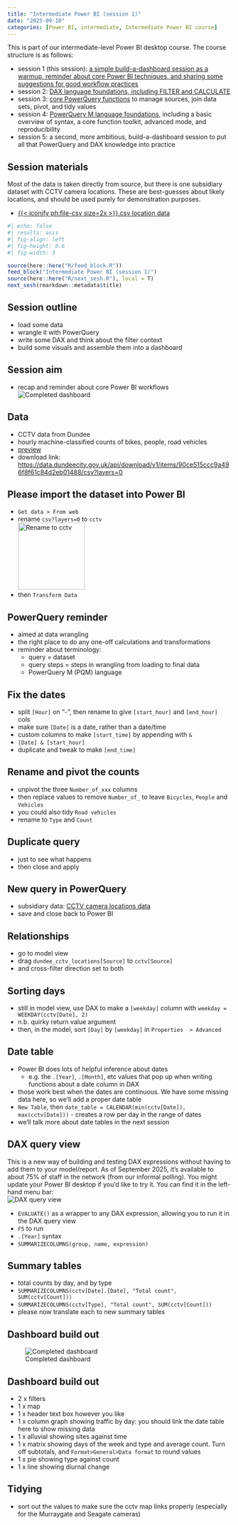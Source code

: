 ---
title: "Intermediate Power BI (session 1)"
date: "2025-09-10"
categories: [Power BI, intermediate, Intermediate Power BI course]
---

This is part of our intermediate-level Power BI desktop course. The course structure is as follows:

-   session 1 (this session): [a simple build-a-dashboard session as a warmup, reminder about core Power BI techniques, and sharing some suggestions for good workflow practices](BI_intermediate_session_01.qmd)
-   session 2: [DAX language foundations, including FILTER and CALCULATE](BI_intermediate_session_02.qmd)
-   session 3: [core PowerQuery functions](BI_intermediate_session_03.qmd) to manage sources, join data sets, pivot, and tidy values
-   session 4: [PowerQuery M language foundations](BI_intermediate_session_04.qmd), including a basic overview of syntax, a core function toolkit, advanced mode, and reproducibility
-   session 5: a second, more ambitious, build-a-dashboard session to put all that PowerQuery and DAX knowledge into practice

::: {.callout-note collapse="false" appearance="default" icon="true"}
## Session materials

Most of the data is taken directly from source, but there is one subsidiary dataset with CCTV camera locations. These are best-guesses about likely locations, and should be used purely for demonstration purposes.

-   [{{< iconify ph:file-csv size=2x >}}.csv location data](src/dundee_cctv_locations.csv)
:::


```{r}
#| echo: false
#| results: asis
#| fig-align: left
#| fig-height: 0.6
#| fig-width: 3

source(here::here("R/feed_block.R"))
feed_block("Intermediate Power BI (session 1)")
source(here::here("R/next_sesh.R"), local = T)
next_sesh(rmarkdown::metadata$title)

```


## Session outline

-   load some data
-   wrangle it with PowerQuery
-   write some DAX and think about the filter context
-   build some visuals and assemble them into a dashboard

## Session aim

-   recap and reminder about core Power BI workflows </br> ![Completed dashboard](../src/images/clipboard-1662072668.png)

## Data

-   CCTV data from Dundee
-   hourly machine-classified counts of bikes, people, road vehicles
-   [preview](https://data.dundeecity.gov.uk/maps/dundeecity::cctv-data-counts-august-2023)
-   download link: <https://data.dundeecity.gov.uk/api/download/v1/items/90ce515ccc9a496f8f61c84d2eb01488/csv?layers=0>

## Please import the dataset into Power BI

-   `Get data > From web`
-   rename `csv?layers=0` to `cctv` </br>![Rename to cctv](../src/images/clipboard-2771147717.png){height="150"}
-   then `Transform Data`

## PowerQuery reminder

-   aimed at data wrangling
- the right place to do any one-off calculations and transformations
- reminder about terminology:
    - query = dataset
    - query steps = steps in wrangling from loading to final data
    - PowerQuery M (PQM) language

## Fix the dates

-   split `[Hour]` on "-", then rename to give `[start_hour]` and `[end_hour]` cols
-   make sure `[Date]` is a date, rather than a date/time
-   custom columns to make `[start_time]` by appending with `&`
  + `[Date] & [start_hour]`
-   duplicate and tweak to make `[end_time]`

## Rename and pivot the counts

-   unpivot the three `Number_of_xxx` columns
-   then replace values to remove `Number_of_` to leave `Bicycles`, `People` and `Vehicles`
-   you could also tidy `Road vehicles`
-   rename to `Type` and `Count`

## Duplicate query

-   just to see what happens
-   then close and apply

## New query in PowerQuery

-   subsidiary data: [CCTV camera locations data](src/dundee_cctv_locations.csv)
-   save and close back to Power BI

## Relationships

-   go to model view
-   drag `dundee_cctv_locations[Source]` to `cctv[Source]`
-   and cross-filter direction set to both

## Sorting days

-   still in model view, use DAX to make a `[weekday]` column with `weekday = WEEKDAY(cctv[Date], 2)`
-   n.b. quirky return value argument
-   then, in the model, sort `[Day]` by `[weekday]` in `Properties  > Advanced`

## Date table

-   Power BI does lots of helpful inference about dates
    -   e.g. the `.[Year]`, `.[Month]`, etc values that pop up when writing functions about a date column in DAX
-   those work best when the dates are continuous. We have some missing data here, so we'll add a proper date table
-   `New Table`, then `date_table = CALENDAR(min(cctv[Date]), max(cctv[Date]))` - creates a row per day in the range of dates
- we'll talk more about date tables in the next session

## DAX query view

This is a new way of building and testing DAX expressions without having to add them to your model/report. As of September 2025, it's available to about 75% of staff in the network (from our informal polling). You might update your Power BI desktop if you'd like to try it. You can find it in the left-hand menu bar: </br> ![DAX query view](../src/images/daxqv.png) 

-   `EVALUATE()` as a wrapper to any DAX expression, allowing you to run it in the DAX query view
-   `F5` to run
-   `.[Year]` syntax
-   `SUMMARIZECOLUMNS(group, name, expression)`

## Summary tables

-   total counts by day, and by type
-   `SUMMARIZECOLUMNS(cctv[Date].[Date], "Total count", SUM(cctv[Count]))`
-   `SUMMARIZECOLUMNS(cctv[Type], "Total count", SUM(cctv[Count]))`
-   please now translate each to new summary tables

## Dashboard build out

![Completed dashboard](../src/images/clipboard-1662072668.png)

## Dashboard build out

-   2 x filters
-   1 x map
-   1 x header text box however you like
-   1 x column graph showing traffic by day: you should link the date table here to show missing data
-   1 x alluvial showing sites against time
-   1 x matrix showing days of the week and type and average count. Turn off subtotals, and `Format>General>Data format` to round values
-   1 x pie showing type against count
-   1 x line showing diurnal change

## Tidying

-   sort out the values to make sure the cctv map links properly (especially for the Murraygate and Seagate cameras)
